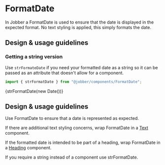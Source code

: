 
# FormatDate

<Meta title="Components/Utilities/FormatDate/Docs" />

In Jobber a FormatDate is used to ensure that the date is displayed in the
expected format. No text styling is applied, this simply formats the date.

## Design & usage guidelines

### Getting a string version

Use `strFormateDate` if you need your formatted date as a string so it can be
passed as an attribute that doesn't allow for a component.

```ts
import { strFormatDate } from "@jobber/components/FormatDate";
```

<Canvas>
  <Text>{strFormatDate(new Date())}</Text>
</Canvas>

## Design & usage guidelines

Use FormatDate to ensure that a date is represented as expected.

If there are additional text styling concerns, wrap FormatDate in a
[Text](../?path=/docs/components-text-and-typography-text-docs--page) component.

If the formatted date is intended to be part of a heading, wrap FormatDate in a
[Heading](../?path=/docs/components-text-and-typography-heading--heading)
component.

If you require a string instead of a component use strFormatDate.
